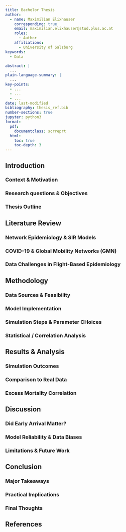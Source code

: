 ```yaml
---
title: Bachelor Thesis
author:
  - name: Maximilian Elixhauser
    corresponding: true
    email: maximilian.elixhauser@stud.plus.ac.at
    roles:
      - Author
    affiliations:
      - University of Salzburg
keywords:
  - Data

abstract: |
  ...
plain-language-summary: |
  ...
key-points:
  - ...
  - ...
  - ...
date: last-modified
bibliography: thesis_ref.bib
number-sections: true
jupyter: python3
format:
  pdf:
    documentclass: scrreprt
  html:
    toc: true
    toc-depth: 3
---
```



## Introduction

### Context & Motivation

### Research questions & Objectives

### Thesis Outline

## Literature Review

### Network Epidemiology & SIR Models

### COVID-19 & Global Mobility Networks (GMN)

### Data Challenges in Flight-Based Epidemiology

## Methodology

### Data Sources & Feasibility

### Model Implementation

### Simulation Steps & Parameter CHoices

### Statistical / Correlation Analysis

## Results & Analysis

### Simulation Outcomes

### Comparison to Real Data

### Excess Mortality Correlation

## Discussion

### Did Early Arrival Matter?

### Model Reliability & Data Biases

### Limitations & Future Work

## Conclusion

### Major Takeaways

### Practical Implications

### Final Thoughts

## References

::: {#refs}
:::